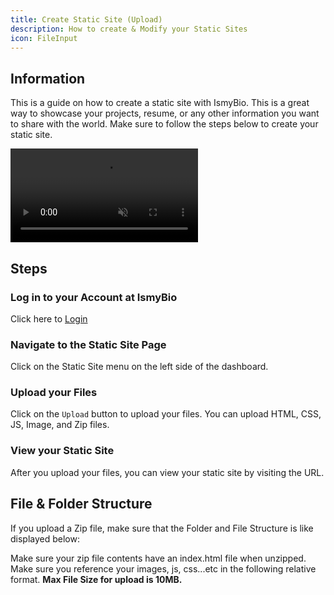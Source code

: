 ```yaml
---
title: Create Static Site (Upload)
description: How to create & Modify your Static Sites
icon: FileInput
---
```



## Information

This is a guide on how to create a static site with IsmyBio. This is a great way to showcase your projects, resume, or any other information you want to share with the world. Make sure to follow the steps below to create your static site.

<videos>
<video src="/static-site.mp4" playsInline muted controls controlsList="nodownload" style={{borderRadius: '8px'}} />
</videos>

## Steps

<Steps>
<Step>

### Log in to your Account at IsmyBio

Click here to [Login](https://ismy.bio/login)

</Step>
<Step>

### Navigate to the Static Site Page

Click on the Static Site menu on the left side of the dashboard.

</Step>
<Step>

### Upload your Files

Click on the `Upload` button to upload your files. You can upload HTML, CSS, JS, Image, and Zip files.

</Step>
<Step>

### View your Static Site

After you upload your files, you can view your static site by visiting the URL.

</Step>
</Steps>

##  File & Folder Structure

If you upload a Zip file, make sure that the Folder and File Structure is like displayed below:


<Files>
  <Folder name="assets" defaultOpen>
  <Folder name="css" defaultOpen>
  <File name="style.css" />
  </Folder>
  <Folder name="img" defaultOpen>
  <File name="image.png" /> 
  </Folder>
  <Folder name="js" defaultOpen>
  <File name="example.js" />
  </Folder>
  </Folder>
  <File name="index.html" />
</Files>


<Callout type="info">
Make sure your zip file contents have an index.html file when unzipped. Make sure you reference your images, js, css...etc in the following relative format.
<strong>Max File Size for upload is 10MB.</strong>
</Callout>